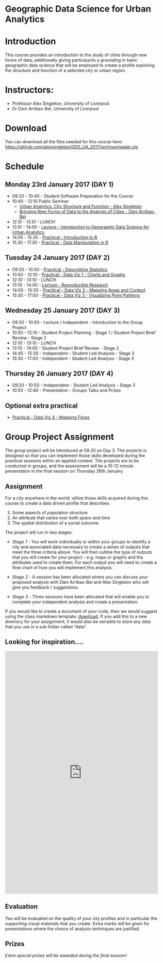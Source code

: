 # Geographic Data Science for Urban Analytics


# Introduction
This course provides an introduction to the study of cities through new forms of data; additionally giving participants a grounding in basic geographic data science that will be employed to create a profile exploring the structure and function of a selected city or urban region.

# Instructors:
* Professor Alex Singleton, University of Liverpool
* Dr Dani Arribas-Bel, University of Liverpool

# Download

You can download all the files needed for this course here: [https://github.com/alexsingleton/GDS_UA_2017/archive/master.zip](https://github.com/alexsingleton/GDS_UA_2017/archive/master.zip)

# Schedule

## Monday 23rd January 2017 (DAY 1)
* 09:20 - 10:40 - Student Software Preparation for the Course
* 10:40 - 12:10 Public Seminar
    * [Urban Analytics: City Structure and Function - Alex Singleton](/GDS_UA_2017/presentation/Singleton_Public_Lecture.pdf)
    * [Bringing New Forms of Data to the Analysis of Cities - Dani Arribas-Bel](/GDS_UA_2017/presentation/darribas.pdf)
* _12.10 - 13.10 - LUNCH_
* 13.10 - 14.00 - [Lecture - Introduction to Geographic Data Science for Urban Analytics](/GDS_UA_2017/presentation/Intro_GDS_UA.pdf)
* 14.00 - 15.30 - [Practical - Introduction to R](/GDS_UA_2017/Introduction_to_R/)
* 15.30 - 17.30 - [Practical - Data Manipulation in R](/GDS_UA_2017/Data Manipulation_in_R/)

## Tuesday 24 January 2017 (DAY 2)
* 09:20 - 10:50 - [Practical - Descriptive Statistics](/GDS_UA_2017/Descriptive_statistics/)
* 10:50 - 12:10 - [Practical - Data Viz 1 - Charts and Graphs](/GDS_UA_2017/Charts_and_Graphs/)
* _12:10 - 13:10 - LUNCH_
* 13:10 - 14:00 - [Lecture - Reproducible Research](/GDS_UA_2017/presentation/Reproducible_Research.pdf)
* 14:00 - 15:30 - [Practical - Data Viz 2 - Mapping Areas and Context](/GDS_UA_2017/Mapping_Areas_and_Context/)
* 15:30 - 17:00 - [Practical - Data Viz 3 - Visualizing Point Patterns](/GDS_UA_2017/Visualizing_Point_Patterns/)

## Wednesday 25 January 2017 (DAY 3)
* 09:20 - 10:50 - Lecture / Independent - Introduction to the Group Project
* 10:50 - 12:10 - Student Project Planning - Stage 1 / Student Project Brief Review - Stage 2
* _12:10 - 13:10 - LUNCH_
* 13:10 - 14:00 - Student Project Brief Review - Stage 2
* 14:45 - 15:30 - Independent - Student Led Analysis - Stage 3
* 15:30 - 17:00 - Independent - Student Led Analysis - Stage 3

## Thursday 26 January 2017 (DAY 4)
* 09:20 - 10:50 - Independent - Student Led Analysis - Stage 3
* 10:50 - 12:40 - Presentation - Groups Talks and Prizes

## Optional extra practical
* [Practical - Data Viz 4 - Mapping Flows](/GDS_UA_2017/Mapping_Flows/)

# Group Project Assignment

The group project will be introduced at 09.20 on Day 3. The projects is designed so that you can implement those skills developed during the practical sessions within an applied context. The projects are to be conducted in groups, and the assessment will be a 10-12 minute presentation in the final session on Thursday 26th January. 

## Assignment 

For a city anywhere in the world; utilize those skills acquired during this course to create a data driven profile that describes:

1. Some aspects of population structure
2. An attribute that varies over both space and time
3. The spatial distribution of a social outcome

The project will run in two stages:

* _Stage 1_ - You will work individually or within your groups to identify a city and associated data necessary to create a series of outputs that meet the three criteria above. You will then outline the type of outputs that you will create for your project - e.g. maps or graphs and the attributes used to create them. For each output you will need to create a flow chart of how you will implement this analysis.

* _Stage 2_ - A session has been allocated where you can discuss your proposed analysis with Dani Arribas-Bel and Alex Singleton who will give you feedback / suggestions.

* _Stage 3_ - Three sessions have been allocated that will enable you to complete your independent analysis and create a presentation.

If you would like to create a document of your code, then we would suggest using the class markdown template: [download](/GDS_UA_2017/class_template.Rmd). If you add this to a new directory for your assignment, it would also be sensible to store any data that you use in a sub folder called "data".

## Looking for inspiration....

<iframe src="https://opendatainception.io/" height="800" width="100%" allowfullscreen="" frameborder="0"></iframe>


## Evaluation

You will be evaluated on the quality of your city profiles and in particular the supporting visual materials that you create. Extra marks will be given for presentations where the choice of analysis techniques are justified.

## Prizes

*Extra special prizes will be awarded during the final session!*
